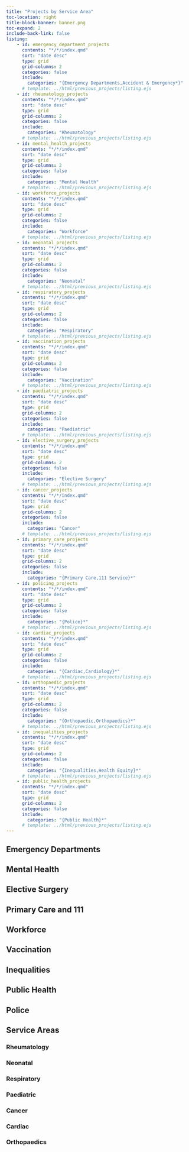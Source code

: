 ```yaml
---
title: "Projects by Service Area"
toc-location: right
title-block-banner: banner.png
toc-expand: 2
include-back-link: false
listing:
    - id: emergency_department_projects
      contents: "*/*/index.qmd"
      sort: "date desc"
      type: grid
      grid-columns: 2
      categories: false
      include:
        categories: "{Emergency Departments,Accident & Emergency*}"
      # template: ../html/previous_projects/listing.ejs
    - id: rheumatology_projects
      contents: "*/*/index.qmd"
      sort: "date desc"
      type: grid
      grid-columns: 2
      categories: false
      include:
        categories: "Rheumatology"
      # template: ../html/previous_projects/listing.ejs
    - id: mental_health_projects
      contents: "*/*/index.qmd"
      sort: "date desc"
      type: grid
      grid-columns: 2
      categories: false
      include:
        categories: "Mental Health"
      # template: ../html/previous_projects/listing.ejs
    - id: workforce_projects
      contents: "*/*/index.qmd"
      sort: "date desc"
      type: grid
      grid-columns: 2
      categories: false
      include:
        categories: "Workforce"
      # template: ../html/previous_projects/listing.ejs
    - id: neonatal_projects
      contents: "*/*/index.qmd"
      sort: "date desc"
      type: grid
      grid-columns: 2
      categories: false
      include:
        categories: "Neonatal"
      # template: ../html/previous_projects/listing.ejs
    - id: respiratory_projects
      contents: "*/*/index.qmd"
      sort: "date desc"
      type: grid
      grid-columns: 2
      categories: false
      include:
        categories: "Respiratory"
      # template: ../html/previous_projects/listing.ejs
    - id: vaccination_projects
      contents: "*/*/index.qmd"
      sort: "date desc"
      type: grid
      grid-columns: 2
      categories: false
      include:
        categories: "Vaccination"
      # template: ../html/previous_projects/listing.ejs
    - id: paediatric_projects
      contents: "*/*/index.qmd"
      sort: "date desc"
      type: grid
      grid-columns: 2
      categories: false
      include:
        categories: "Paediatric"
      # template: ../html/previous_projects/listing.ejs
    - id: elective_surgery_projects
      contents: "*/*/index.qmd"
      sort: "date desc"
      type: grid
      grid-columns: 2
      categories: false
      include:
        categories: "Elective Surgery"
      # template: ../html/previous_projects/listing.ejs
    - id: cancer_projects
      contents: "*/*/index.qmd"
      sort: "date desc"
      type: grid
      grid-columns: 2
      categories: false
      include:
        categories: "Cancer"
      # template: ../html/previous_projects/listing.ejs
    - id: primary_care_projects
      contents: "*/*/index.qmd"
      sort: "date desc"
      type: grid
      grid-columns: 2
      categories: false
      include:
        categories: "{Primary Care,111 Service}*"
    - id: policing_projects
      contents: "*/*/index.qmd"
      sort: "date desc"
      type: grid
      grid-columns: 2
      categories: false
      include:
        categories: "{Police}*"
      # template: ../html/previous_projects/listing.ejs
    - id: cardiac_projects
      contents: "*/*/index.qmd"
      sort: "date desc"
      type: grid
      grid-columns: 2
      categories: false
      include:
        categories: "{Cardiac,Cardiology}*"
      # template: ../html/previous_projects/listing.ejs
    - id: orthopaedic_projects
      contents: "*/*/index.qmd"
      sort: "date desc"
      type: grid
      grid-columns: 2
      categories: false
      include:
        categories: "{Orthopaedic,Orthopaedics}*"
      # template: ../html/previous_projects/listing.ejs
    - id: inequalities_projects
      contents: "*/*/index.qmd"
      sort: "date desc"
      type: grid
      grid-columns: 2
      categories: false
      include:
        categories: "{Inequalities,Health Equity}*"
      # template: ../html/previous_projects/listing.ejs
    - id: public_health_projects
      contents: "*/*/index.qmd"
      sort: "date desc"
      type: grid
      grid-columns: 2
      categories: false
      include:
        categories: "{Public Health}*"
      # template: ../html/previous_projects/listing.ejs
---
```


## Emergency Departments

:::{#emergency_department_projects}
:::

## Mental Health

:::{#mental_health_projects}
:::

## Elective Surgery

:::{#elective_surgery_projects}
:::

## Primary Care and 111

:::{#primary_care_projects}
:::

## Workforce

:::{#workforce_projects}
:::

## Vaccination

:::{#vaccination_projects}
:::

## Inequalities

:::{#inequalities_projects}
:::

## Public Health

:::{#public_health_projects}
:::


## Police

:::{#policing_projects}
:::



## Service Areas

### Rheumatology

:::{#rheumatology_projects}
:::

### Neonatal

:::{#neonatal_projects}
:::

### Respiratory

:::{#respiratory_projects}
:::

### Paediatric

:::{#paediatric_projects}
:::

### Cancer

:::{#cancer_projects}
:::

### Cardiac

:::{#cardiac_projects}
:::

### Orthopaedics

:::{#orthopaedic_projects}
:::
